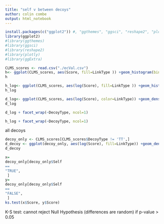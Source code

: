 ```yaml
---
title: "self v between decoys"
author: colin combe
output: html_notebook
---
```


```r
install.packages(c("ggplot2")) #, "ggthemes", "ggsci", "reshape2", "plotly","ggExtra", "svglite"))
library(ggplot2)
#library(ggthemes)
#library(ggsci)
#library(reshape2)
#library(plotly)
#library(ggExtra)
```


```r
CLMS_scores <- read.csv("./ecVal.csv")
h<- ggplot(CLMS_scores, aes(Score, fill=LinkType )) +geom_histogram(binwidth=0.1)
h
```


```r
h_log<- ggplot(CLMS_scores, aes(log(Score), fill=LinkType )) +geom_histogram(binwidth=0.1)
h_log
```

```r
d_log<- ggplot(CLMS_scores, aes(log(Score), color=LinkType)) +geom_density(alpha = 0.4)
d_log
```


```r
d_log + facet_wrap(~DecoyType, ncol=1)
```


```r
h_log + facet_wrap(~DecoyType, ncol=1)
```


all decoys

```r
decoy_only <- CLMS_scores[CLMS_scores$DecoyType != 'TT',]
d_decoy <- ggplot(decoy_only, aes(log(Score), fill=LinkType)) +geom_density(alpha = 0.4)
d_decoy
```


```r
x=
decoy_only[decoy_only$Self
==
"TRUE",
 ]
y=
decoy_only[decoy_only$Self
==
"FALSE",
 ]
ks.test(x$Score, y$Score) 
```

K-S test: cannot reject Null Hypothesis (differences are random) if p-value > 0.05
